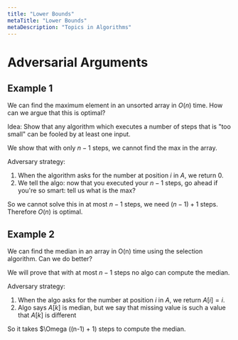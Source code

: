 ```yaml
---
title: "Lower Bounds"
metaTitle: "Lower Bounds"
metaDescription: "Topics in Algorithms"
---
```

<link
  rel="stylesheet"
  href="https://cdn.jsdelivr.net/npm/katex@0.11.0/dist/katex.min.css"
  integrity="sha384-BdGj8xC2eZkQaxoQ8nSLefg4AV4/AwB3Fj+8SUSo7pnKP6Eoy18liIKTPn9oBYNG"
  crossOrigin="anonymous"
/>

# Adversarial Arguments

## Example 1

We can find the maximum element in an unsorted array in $O(n)$ time. How can we argue that this is optimal?

Idea: Show that any algorithm which executes a number of steps that is "too small" can be fooled by at least one input.

We show that  with only $n-1$ steps, we cannot find the max in the array.

Adversary strategy:
1. When the algorithm asks for the number at position $i$ in $A$, we return 0.
2. We tell the algo: now that you executed your $n-1$ steps, go ahead if you're so smart: tell us what is the max?

So we cannot solve this in at most $n-1$ steps, we need $(n-1) + 1$ steps. Therefore $O(n)$ is optimal.

## Example 2

We can find the median in an array in O(n) time using the selection algorithm. Can we do better?

We will prove that with at most $n-1$ steps no algo can compute the median.

Adversary strategy:
1. When the algo asks for the number at position $i$ in $A$, we return $A[i] = i$.
2. Algo says $A[k]$ is median, but we say that missing value is such a value that $A[k]$ is different

So it takes $\Omega ((n-1) + 1) steps to compute the median.

